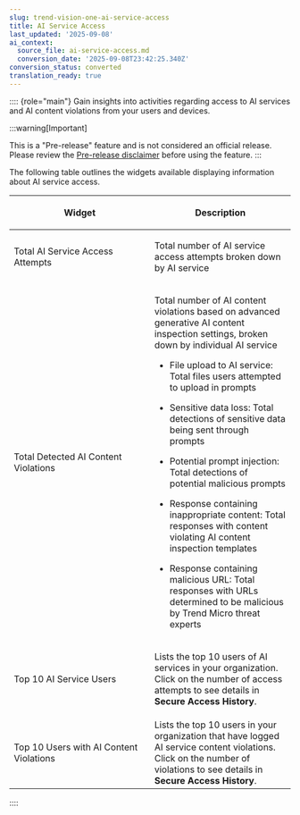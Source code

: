 ```yaml
---
slug: trend-vision-one-ai-service-access
title: AI Service Access
last_updated: '2025-09-08'
ai_context:
  source_file: ai-service-access.md
  conversion_date: '2025-09-08T23:42:25.340Z'
conversion_status: converted
translation_ready: true
---
```


:::: {role="main"}
Gain insights into activities regarding access to AI services and AI content violations from your users and devices.

:::warning[Important]

This is a "Pre-release" feature and is not considered an official release. Please review the [Pre-release disclaimer](pre-release-disclaimer.mdx) before using the feature.
:::

The following table outlines the widgets available displaying information about AI service access.

<table>
<colgroup>
<col style="width: 50%" />
<col style="width: 50%" />
</colgroup>
<thead>
<tr>
<th><p>Widget</p></th>
<th><p>Description</p></th>
</tr>
</thead>
<tbody>
<tr>
<td><p>Total AI Service Access Attempts</p></td>
<td><p>Total number of AI service access attempts broken down by AI service</p></td>
</tr>
<tr>
<td><p>Total Detected AI Content Violations</p></td>
<td><p>Total number of AI content violations based on advanced generative AI content inspection settings, broken down by individual AI service</p>
<ul>
<li><p>File upload to AI service: Total files users attempted to upload in prompts</p></li>
<li><p>Sensitive data loss: Total detections of sensitive data being sent through prompts</p></li>
<li><p>Potential prompt injection: Total detections of potential malicious prompts</p></li>
<li><p>Response containing inappropriate content: Total responses with content violating AI content inspection templates</p></li>
<li><p>Response containing malicious URL: Total responses with URLs determined to be malicious by Trend Micro threat experts</p></li>
</ul></td>
</tr>
<tr>
<td><p>Top 10 AI Service Users</p></td>
<td><p>Lists the top 10 users of AI services in your organization. Click on the number of access attempts to see details in <strong>Secure Access History</strong>.</p></td>
</tr>
<tr>
<td><p>Top 10 Users with AI Content Violations</p></td>
<td>Lists the top 10 users in your organization that have logged AI service content violations. Click on the number of violations to see details in <strong>Secure Access History</strong>.</td>
</tr>
</tbody>
</table>
::::
